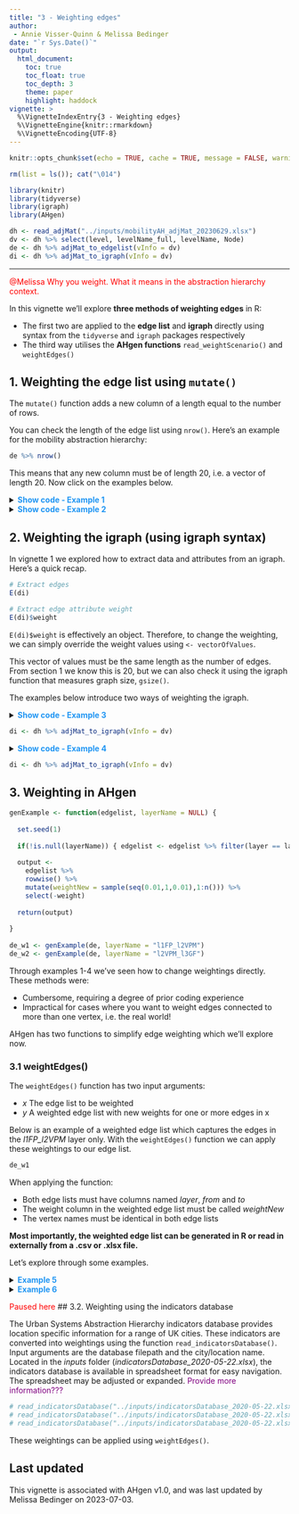 ```yaml
---
title: "3 - Weighting edges"
author: 
 - Annie Visser-Quinn & Melissa Bedinger
date: "`r Sys.Date()`"
output: 
  html_document:
    toc: true
    toc_float: true
    toc_depth: 3
    theme: paper
    highlight: haddock
vignette: >
  %\VignetteIndexEntry{3 - Weighting edges}
  %\VignetteEngine{knitr::rmarkdown}
  %\VignetteEncoding{UTF-8}
---
```

```r

knitr::opts_chunk$set(echo = TRUE, cache = TRUE, message = FALSE, warning = FALSE)

rm(list = ls()); cat("\014")

library(knitr)
library(tidyverse)
library(igraph)
library(AHgen)
```

<style>
#TOC {
  background: url("images/hex.png");
  background-size: 230px;
  background-position-x: center;
  background-position-y: top;
  padding-top: 280px !important;
  background-repeat: no-repeat;
}
</style>

```r
dh <- read_adjMat("../inputs/mobilityAH_adjMat_20230629.xlsx") 
dv <- dh %>% select(level, levelName_full, levelName, Node)
de <- dh %>% adjMat_to_edgelist(vInfo = dv)
di <- dh %>% adjMat_to_igraph(vInfo = dv)
```
---

<span style="color: red;">@Melissa Why you weight. What it means in the abstraction hierarchy context.</span>

In this vignette we'll explore **three methods of weighting edges** in R: 

- The first two are applied to the **edge list** and **igraph** directly using syntax from the `tidyverse` and `igraph` packages respectively
- The third way utilises the **AHgen functions** `read_weightScenario()` and `weightEdges()`


## 1. Weighting the edge list using `mutate()`

The `mutate()` function adds a new column of a length equal to the number of rows.

You can check the length of the edge list using `nrow()`. Here's an example for the mobility abstraction hierarchy:

```r
de %>% nrow()
```
This means that any new column must be of length 20, i.e. a vector of length 20. Now click on the examples below.

<details><summary><span style = "color: #2196F3;">**Show code - Example 1**</span></summary>

First, let's use random sampling to create a vector of length 20. 

```r
set.seed(1)
```
```r
vec <- sample(x = seq(0,1,by=0.01), size = 20)

vec %>% length

vec
```
We can now add this vector to the edge list using `mutate()` to replace the current *weight* column.

```r
de_w <- de %>% mutate(weight = vec)

de_w
```

</details>

<details><summary><span style = "color: #2196F3;">**Show code - Example 2**</span></summary>

Example 1 used randomly generated weights. In practice we would assign weights with some meaning. 

For example, an ageing vehicle. To reflect this, we could degrade the edges connecting to the vertex *Vehicle components*.

```r
de %>%
  mutate(weight = ifelse(from == "Vehicle components" | to == "Vehicle components", 0.75, weight)) %>%
  arrange(desc(layer)) 
```

This example would require prior coding knowledge to apply. The complexity would increase further if we wanted to change the weightings for multiple edges.

</details>




## 2. Weighting the igraph (using igraph syntax)
In vignette 1 we explored how to extract data and attributes from an igraph. Here's a quick recap.

```r
# Extract edges
E(di)

# Extract edge attribute weight
E(di)$weight
```

`E(di)$weight` is effectively an object. Therefore, to change the weighting, we can simply override the weight values using `<- vectorOfValues`. 

This vector of values must be the same length as the number of edges. From section 1 we know this is 20, but we can also check it using the igraph function that measures graph size, `gsize()`.

The examples below introduce two ways of weighting the igraph.

<details><summary><span style = "color: #2196F3;">**Show code - Example 3**</span></summary>

In this example, let's override the weights using `vec`, the vector created in Example 1.

```r
E(di)$weight <- vec
E(di)$weight
```

It's as simple as that!

</details>

```r
di <- dh %>% adjMat_to_igraph(vInfo = dv)
```

<details><summary><span style = "color: #2196F3;">**Show code - Example 4**</span></summary>

What if we want to change the weights of specific edges, like those connected to the *Vehicle components* vertex? We need to find out the index, that's the position, of the edge. The mobility abstraction hierarchy is small so this could easily be done by eye.

```r
E(di)[18:20]
```

All we'd have to do is overwrite this 'object' with the new weights. 

Let's imagine we don't know the index of the vertex, how can we find out? We begin by finding out the edge names.

```r
edges <- E(di) [ from("Vehicle components") ]
edges
```
Now we need to find out the indices of these edges, we can do this using `which()` and `%in%`.

```r
index <- which(E(di) %in% edges)
index
```

Now we can overwrite the weightings.

```r
E(di)$weight[index] <- 0.75
E(di)$weight
```

As in example 2, this really require some prior coding knowledge to apply. It's also more difficult to visualise as the weights and edges can't be visualised side-by-side. The complexity would increase further if we wanted to change the weightings for multiple edges.
</details>

```r
di <- dh %>% adjMat_to_igraph(vInfo = dv)
```


## 3. Weighting in AHgen

```r
genExample <- function(edgelist, layerName = NULL) { 
  
  set.seed(1)
  
  if(!is.null(layerName)) { edgelist <- edgelist %>% filter(layer == layerName) }
  
  output <- 
    edgelist %>%
    rowwise() %>% 
    mutate(weightNew = sample(seq(0.01,1,0.01),1:n())) %>%
    select(-weight)
  
  return(output)
  
}
  
de_w1 <- genExample(de, layerName = "l1FP_l2VPM")
de_w2 <- genExample(de, layerName = "l2VPM_l3GF")
```

Through examples 1-4 we've seen how to change weightings directly. These methods were:

- Cumbersome, requiring a degree of prior coding experience
- Impractical for cases where you want to weight edges connected to more than one vertex, i.e. the real world!

AHgen has two functions to simplify edge weighting which we'll explore now.


### 3.1 weightEdges()

The `weightEdges()` function has two input arguments: 

- *x* The edge list to be weighted
- *y* A weighted edge list with new weights for one or more edges in x

Below is an example of a weighted edge list which captures the edges in the *l1FP_l2VPM* layer only. With the `weightEdges()` function we can apply these weightings to our edge list.
```r
de_w1
```

When applying the function:

- Both edge lists must have columns named *layer*, *from* and *to*
- The weight column in the weighted edge list must be called *weightNew*
- The vertex names must be identical in both edge lists

**Most importantly, the weighted edge list can be generated in R or read in externally from a .csv or .xlsx file.**

Let's explore through some examples.

<details><summary><span style = "color: #2196F3;">**Example 5**</span></summary>
 
Let's start with the edge list shown above.

```r
weightEdges(de, de_w1)
```

It's that easy.

Let's look at another weighted edge list.

```r
de_w2

weightEdges(de, de_w2)
```
</details>

<details><summary><span style = "color: #2196F3;">**Example 6**</span></summary>

Weightings may be determined externally and imported. Let's revisit our case where a vehicle has been degraded due to age. The *mobilityAH_edges_exampleWeights_20230629s.xlsx* spreadsheet has been provided in the *inputs* folder. 

```r
de_w <- read_xlsx("../inputs/mobilityAH_edges_exampleWeights_20230629.xlsx")
de_w
```

Now that we've got our weighted edge list we can apply the weighting using `weightEdges()` as before.

```r
weightEdges(de, de_w)
```

Some handy tips:

- Export the edge list as a .csv to simplify editing, `de %>% write_csv("filepath.csv")`
- Import a csv using read_csv("filepath.csv", col_types = cols())

</details>


<span style="color: red;">Paused here</span>
## 3.2. Weighting using the indicators database

The Urban Systems Abstraction Hierarchy indicators database provides location specific information for a range of UK cities. These indicators are converted into weightings using the function `read_indicatorsDatabase()`. Input arguments are the database filepath and the city/location name. Located in the *inputs* folder (*indicatorsDatabase_2020-05-22.xlsx*), the indicators database is available in spreadsheet format for easy navigation. The spreadsheet may be adjusted or expanded. <span style="color: purple;">Provide more information???</span>

```r
# read_indicatorsDatabase("../inputs/indicatorsDatabase_2020-05-22.xlsx", "Bristol")
# read_indicatorsDatabase("../inputs/indicatorsDatabase_2020-05-22.xlsx", "Edinburgh")
# read_indicatorsDatabase("../inputs/indicatorsDatabase_2020-05-22.xlsx", "Glasgow")
```

These weightings can be applied using `weightEdges()`.

## Last updated
This vignette is associated with AHgen v1.0, and was last updated by Melissa Bedinger on 2023-07-03.